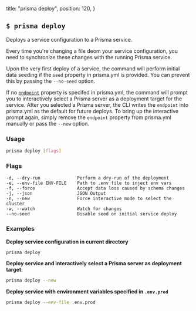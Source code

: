   title: "prisma deploy",
  position: 120,
}

## `$ prisma deploy`

Deploys a service configuration to a Prisma service. 

Every time you're changing a file deom your service configuration, you need to synchronize these changes with the running Prisma service.

Upon the very first deploy of a service, the command will perform initial data seeding if the `seed` property in prisma.yml is provided. You can prevent this by passing the `--no-seed` option.

If no [`endpoint`](5cy7#endpoint-optional) property is specifed in prisma.yml, the command will prompt you to interactively select a Prisma server as a deployment target for the service. After you selected a Prisma server, the CLI writes the `endpoint` into prisma.yml as the default for future deploys. To bring up the interactive prompt again, simply remove the `endpoint` property from prisma.yml manually or pass the `--new` option.

### Usage

```bash
prisma deploy [flags]
```

### Flags

```
-d, --dry-run              Perform a dry-run of the deployment
-e, --env-file ENV-FILE    Path to .env file to inject env vars
-f, --force                Accept data loss caused by schema changes
-j, --json                 JSON Output
-n, --new                  Force interactive mode to select the cluster
-w, --watch                Watch for changes
--no-seed                  Disable seed on initial service deploy
```

### Examples

**Deploy service configuration in current directory**

```bash
prisma deploy
```

**Deploy service and interactively select a Prisma server as deployment target**:

```bash
prisma deploy --new
```

**Deploy service with environment variables specified in `.env.prod`**

```bash
prisma deploy --env-file .env.prod
```
